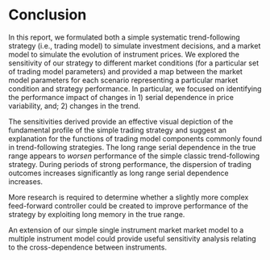 # Conclusion {#conclusion}

In this report, we formulated both a simple systematic trend-following strategy (i.e., trading model) to simulate investment decisions, and a market model to simulate the evolution of instrument prices. We explored the sensitivity of our strategy to different market conditions (for a particular set of trading model parameters) and provided a map between the market model parameters for each scenario representing a particular market condition and strategy performance. In particular, we focused on identifying the performance impact of changes in 1) serial dependence in price variability, and; 2) changes in the trend.

The sensitivities derived provide an effective visual depiction of the fundamental profile of the simple trading strategy and suggest an explanation for the functions of trading model components commonly found in trend-following strategies. The long range serial dependence in the true range appears to *worsen* performance of the simple classic trend-following strategy. During periods of strong performance, the dispersion of trading outcomes increases significantly as long range serial dependence increases. 

More research is required to determine whether a slightly more complex feed-forward controller could be created to improve performance of the strategy by exploiting long memory in the true range.

An extension of our simple single instrument market market model to a multiple instrument model could provide useful sensitivity analysis relating to the cross-dependence between instruments.
